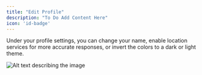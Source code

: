 ```yaml
---
title: "Edit Profile"
description: "To Do Add Content Here"
icon: 'id-badge'
---
```




Under your profile settings, you can change your name, enable location services for more accurate responses, or invert the colors to a dark or light theme.



![Alt text describing the image](https://placeholdit.com/1000x600/fcefff/c0a1e6)